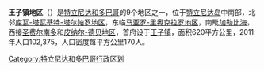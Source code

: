 '''王子镇地区'''（{{lang-en|Princes Town region}}）是[[特立尼达和多巴哥|特立尼达和多巴哥]]的9个地区之一，位于[[特立尼达岛|特立尼达岛]]中南部，北邻[[库瓦-塔瓦基特-塔尔帕罗地区|库瓦-塔瓦基特-塔尔帕罗地区]]，东临[[马亚罗-里奥克拉罗地区|马亚罗-里奥克拉罗地区]]，南毗[[加勒比海|加勒比海]]，西接[[圣费尔南多_(特立尼达和多巴哥)|圣费尔南多]]和[[皮纳尔-德贝地区|皮纳尔-德贝地区]]，首府设于[[王子镇|王子镇]]，面积620平方公里，2011年人口102,375，人口密度每平方公里170人。

{{TrinidadTobago-geo-stub}}
[[Category:特立尼达和多巴哥行政区划|Category:特立尼达和多巴哥行政区划]]